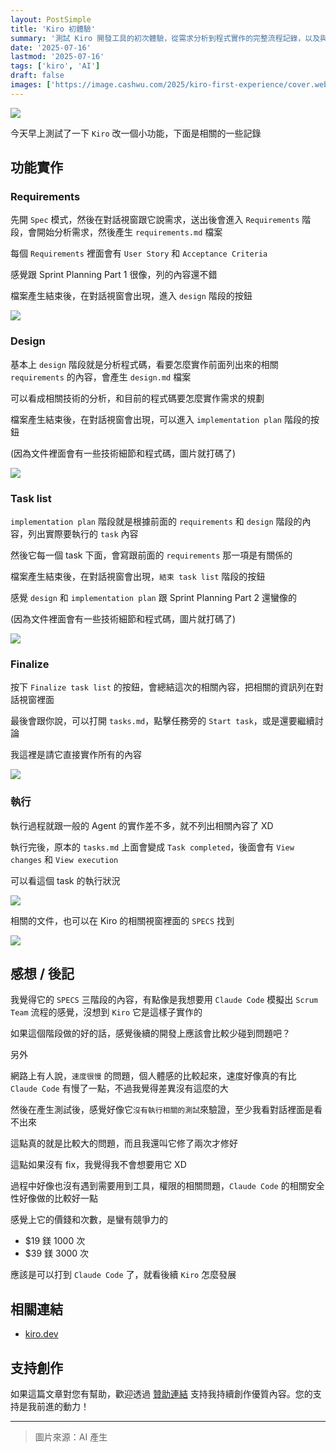 ```yaml
---
layout: PostSimple
title: 'Kiro 初體驗'
summary: '測試 Kiro 開發工具的初次體驗，從需求分析到程式實作的完整流程記錄，以及與 Claude Code 的比較心得'
date: '2025-07-16'
lastmod: '2025-07-16'
tags: ['kiro', 'AI']
draft: false
images: ['https://image.cashwu.com/2025/kiro-first-experience/cover.webp']
---
```


![](https://image.cashwu.com/2025/kiro-first-experience/cover.webp)

今天早上測試了一下 `Kiro` 改一個小功能，下面是相關的一些記錄

## 功能實作

### Requirements

先開 `Spec` 模式，然後在對話視窗跟它說需求，送出後會進入 `Requirements` 階段，會開始分析需求，然後產生 `requirements.md` 檔案

每個 `Requirements` 裡面會有 `User Story` 和 `Acceptance Criteria`

感覺跟 Sprint Planning Part 1 很像，列的內容還不錯

檔案產生結束後，在對話視窗會出現，進入 `design` 階段的按鈕

![](https://image.cashwu.com/2025/kiro-first-experience/01.webp)

### Design

基本上 `design` 階段就是分析程式碼，看要怎麼實作前面列出來的相關 `requirements` 的內容，會產生 `design.md` 檔案

可以看成相關技術的分析，和目前的程式碼要怎麼實作需求的規劃

檔案產生結束後，在對話視窗會出現，可以進入 `implementation plan` 階段的按鈕

(因為文件裡面會有一些技術細節和程式碼，圖片就打碼了)

![](https://image.cashwu.com/2025/kiro-first-experience/02.webp)

### Task list

`implementation plan` 階段就是根據前面的 `requirements` 和 `design` 階段的內容，列出實際要執行的 `task` 內容

然後它每一個 task 下面，會寫跟前面的 `requirements` 那一項是有關係的

檔案產生結束後，在對話視窗會出現，`結束 task list` 階段的按鈕

感覺 `design` 和 `implementation plan` 跟 Sprint Planning Part 2 還蠻像的

(因為文件裡面會有一些技術細節和程式碼，圖片就打碼了)

![](https://image.cashwu.com/2025/kiro-first-experience/03.webp)

### Finalize

按下 `Finalize task list` 的按鈕，會總結這次的相關內容，把相關的資訊列在對話視窗裡面

最後會跟你說，可以打開 `tasks.md`，點擊任務旁的 `Start task`，或是還要繼續討論

我這裡是請它直接實作所有的內容

![](https://image.cashwu.com/2025/kiro-first-experience/04.webp)

### 執行

執行過程就跟一般的 Agent 的實作差不多，就不列出相關內容了 XD

執行完後，原本的 `tasks.md` 上面會變成 `Task completed`，後面會有 `View changes` 和 `View execution`

可以看這個 task 的執行狀況

![](https://image.cashwu.com/2025/kiro-first-experience/05.webp)

相關的文件，也可以在 Kiro 的相關視窗裡面的 `SPECS` 找到

![](https://image.cashwu.com/2025/kiro-first-experience/06.webp)

## 感想 / 後記

我覺得它的 `SPECS` 三階段的內容，有點像是我想要用 `Claude Code` 模擬出 `Scrum Team` 流程的感覺，沒想到 `Kiro` 它是這樣子實作的

如果這個階段做的好的話，感覺後續的開發上應該會比較少碰到問題吧？

另外

網路上有人說，`速度很慢` 的問題，個人體感的比較起來，速度好像真的有比 `Claude Code` 有慢了一點，不過我覺得差異沒有這麼的大

然後在產生測試後，感覺好像它`沒有執行相關的測試`來驗證，至少我看對話裡面是看不出來

這點真的就是比較大的問題，而且我還叫它修了兩次才修好

這點如果沒有 fix，我覺得我不會想要用它 XD

過程中好像也沒有遇到需要用到工具，權限的相關問題，`Claude Code` 的相關安全性好像做的比較好一點

感覺上它的價錢和次數，是蠻有競爭力的

- $19 鎂 1000 次
- $39 鎂 3000 次

應該是可以打到 `Claude Code` 了，就看後續 `Kiro` 怎麼發展

## 相關連結

- [kiro.dev](https://kiro.dev)

## 支持創作

如果這篇文章對您有幫助，歡迎透過 [贊助連結](https://portaly.cc/cashwugeek/support) 支持我持續創作優質內容。您的支持是我前進的動力！

---

> 圖片來源：AI 產生
